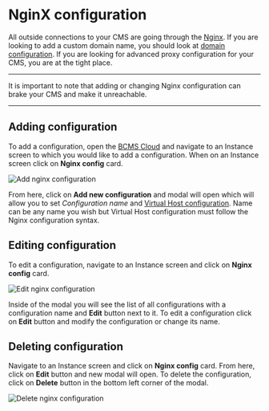 
# NginX configuration

All outside connections to your CMS are going through the [Nginx](https://nginx.org).
If you are looking to add a custom domain name, you should look at [domain configuration](/cloud/domains).
If you are looking for advanced proxy configuration for your CMS, you are at the
tight place.

---

It is important to note that adding or changing Nginx configuration can brake your CMS and make it unreachable.

---

## Adding configuration

To add a configuration, open the [BCMS Cloud](https://cloud.thebcms.com) and
navigate to an Instance screen to which you would like to add a configuration. When on
an Instance screen click on **Nginx config** card.

<Image
  src={addConfig}
  alt="Add nginx configuration"
  className="h-auto w-full"
  unoptimized
/>

From here, click on **Add new configuration** and modal will open which will
allow you to set _Configuration name_ and [Virtual Host configuration](https://docs.nginx.com/nginx/admin-guide/web-server/web-server/).
Name can be any name you wish but Virtual Host configuration must follow the Nginx
configuration syntax.

## Editing configuration

To edit a configuration, navigate to an Instance screen and click on **Nginx config** card.

<Image
  src={editConfig}
  alt="Edit nginx configuration"
  className="h-auto w-full"
  unoptimized
/>

Inside of the modal you will see the list of all configurations with a
configuration name and **Edit** button next to it. To edit a configuration
click on **Edit** button and modify the configuration or change its name.

## Deleting configuration

Navigate to an Instance screen and click on **Nginx config** card. From here,
click on **Edit** button and new modal will open. To delete the configuration,
click on **Delete** button in the bottom left corner of the modal.

<Image
  src={deleteConfig}
  alt="Delete nginx configuration"
  className="h-auto w-full"
  unoptimized
/>

